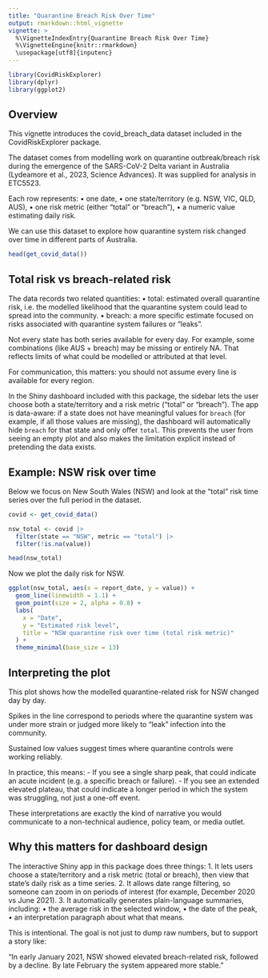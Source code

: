 ```yaml
---
title: "Quarantine Breach Risk Over Time"
output: rmarkdown::html_vignette
vignette: >
  %\VignetteIndexEntry{Quarantine Breach Risk Over Time}
  %\VignetteEngine{knitr::rmarkdown}
  \usepackage[utf8]{inputenc}
---
```


```r
library(CovidRiskExplorer)
library(dplyr)
library(ggplot2)
```

## Overview

This vignette introduces the covid_breach_data dataset included in the
CovidRiskExplorer package.

The dataset comes from modelling work on quarantine outbreak/breach
risk during the emergence of the SARS-CoV-2 Delta variant in Australia
(Lydeamore et al., 2023, Science Advances). It was supplied for analysis
in ETC5523.

Each row represents:
	•	one date,
	•	one state/territory (e.g. NSW, VIC, QLD, AUS),
	•	one risk metric (either "total" or "breach"),
	•	a numeric value estimating daily risk.

We can use this dataset to explore how quarantine system risk changed
over time in different parts of Australia.

```r
head(get_covid_data())
```

## Total risk vs breach-related risk

The data records two related quantities:
	•	total: estimated overall quarantine risk,
i.e. the modelled likelihood that the quarantine system could lead to
spread into the community.
	•	breach: a more specific estimate focused on risks associated with
quarantine system failures or “leaks”.

Not every state has both series available for every day. For example,
some combinations (like AUS + breach) may be missing or entirely NA.
That reflects limits of what could be modelled or attributed at that level.

For communication, this matters:
you should not assume every line is available for every region.

In the Shiny dashboard included with this package, the sidebar lets the
user choose both a state/territory and a risk metric ("total" or
"breach"). The app is data-aware: if a state does not have meaningful
values for `breach` (for example, if all those values are missing), the
dashboard will automatically hide `breach` for that state and only offer
`total`. This prevents the user from seeing an empty plot and also makes
the limitation explicit instead of pretending the data exists.

## Example: NSW risk over time

Below we focus on New South Wales (NSW) and look at the "total" risk
time series over the full period in the dataset.

```r
covid <- get_covid_data()

nsw_total <- covid |> 
  filter(state == "NSW", metric == "total") |> 
  filter(!is.na(value))

head(nsw_total)
```

Now we plot the daily risk for NSW.

```r
ggplot(nsw_total, aes(x = report_date, y = value)) +
  geom_line(linewidth = 1.1) +
  geom_point(size = 2, alpha = 0.8) +
  labs(
    x = "Date",
    y = "Estimated risk level",
    title = "NSW quarantine risk over time (total risk metric)"
  ) +
  theme_minimal(base_size = 13)
```

## Interpreting the plot

This plot shows how the modelled quarantine-related risk for NSW
changed day by day.

Spikes in the line correspond to periods where the quarantine system
was under more strain or judged more likely to “leak” infection into the
community.

Sustained low values suggest times where quarantine controls were
working reliably.

In practice, this means:
- If you see a single sharp peak, that could indicate an acute incident
(e.g. a specific breach or failure).
- If you see an extended elevated plateau, that could indicate a longer
period in which the system was struggling, not just a one-off event.

These interpretations are exactly the kind of narrative you would
communicate to a non-technical audience, policy team, or media outlet.


## Why this matters for dashboard design

The interactive Shiny app in this package does three things:
	1.	It lets users choose a state/territory and a risk metric (total or breach),
then view that state’s daily risk as a time series.
	2.	It allows date range filtering, so someone can zoom in on periods
of interest (for example, December 2020 vs June 2021).
	3.	It automatically generates plain-language summaries, including:
	•	the average risk in the selected window,
	•	the date of the peak,
	•	an interpretation paragraph about what that means.

This is intentional.
The goal is not just to dump raw numbers, but to support a story like:

“In early January 2021, NSW showed elevated breach-related risk,
followed by a decline. By late February the system appeared more stable.”
